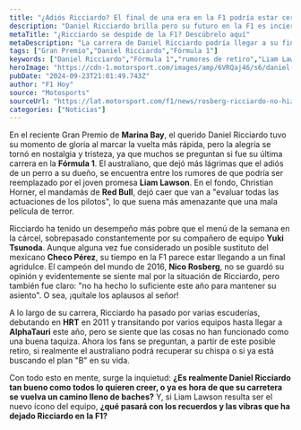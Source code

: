```yaml
---
title: "¿Adiós Ricciardo? El final de una era en la F1 podría estar cerca"
description: "Daniel Ricciardo brilla pero su futuro en la F1 es incierto. ¿Estamos ante el cierre de una era o un nuevo comienzo para el australiano? Descubre más."
metaTitle: "¿Ricciardo se despide de la F1? Descúbrelo aquí"
metaDescription: "La carrera de Daniel Ricciardo podría llegar a su fin. Conoce los rumores y qué significaría esto para la F1 y para él."
tags: ["Gran Premio","Daniel Ricciardo","Fórmula 1"]
keywords: ["Daniel Ricciardo","Fórmula 1","rumores de retiro","Liam Lawson","Marina Bay GP"]
heroImage: "https://cdn-1.motorsport.com/images/amp/6VRQaj46/s6/daniel-ricciardo-visa-cash-app.jpg"
pubDate: "2024-09-23T21:01:49.743Z"
author: "F1 Hoy"
source: "Motosports"
sourceUrl: "https://lat.motorsport.com/f1/news/rosberg-ricciardo-no-hizo-suficiente-asiento-formula1/10657483/?utm_source=RSS&utm_medium=referral&utm_campaign=RSS-F1&utm_term=News&utm_content=lat"
categories: ["Noticias"]
---
```

En el reciente Gran Premio de **Marina Bay**, el querido Daniel Ricciardo tuvo su momento de gloria al marcar la vuelta más rápida, pero la alegría se tornó en nostalgia y tristeza, ya que muchos se preguntan si fue su última carrera en la **Fórmula 1**. El australiano, que dejó más lágrimas que el adiós de un perro a su dueño, se encuentra entre los rumores de que podría ser reemplazado por el joven promesa **Liam Lawson**. En el fondo, Christian Horner, el mandamás de **Red Bull**, dejó caer que van a "evaluar todas las actuaciones de los pilotos", lo que suena más amenazante que una mala película de terror.

Ricciardo ha tenido un desempeño más pobre que el menú de la semana en la cárcel, sobrepasado constantemente por su compañero de equipo **Yuki Tsunoda**. Aunque alguna vez fue considerado un posible sustituto del mexicano **Checo Pérez**, su tiempo en la F1 parece estar llegando a un final agridulce. El campeón del mundo de 2016, **Nico Rosberg**, no se guardó su opinión y evidentemente se siente mal por la situación de Ricciardo, pero también fue claro: "no ha hecho lo suficiente este año para mantener su asiento". O sea, ¡quítale los aplausos al señor!

A lo largo de su carrera, Ricciardo ha pasado por varias escuderías, debutando en **HRT** en 2011 y transitando por varios equipos hasta llegar a **AlphaTauri** este año, pero se siente que las cosas no han funcionado como una buena taquiza. Ahora los fans se preguntan, a partir de este posible retiro, si realmente el australiano podrá recuperar su chispa o si ya está buscando el plan "B" en su vida. 

Con todo esto en mente, surge la inquietud: **¿Es realmente Daniel Ricciardo tan bueno como todos lo quieren creer, o ya es hora de que su carretera se vuelva un camino lleno de baches?** Y, si Liam Lawson resulta ser el nuevo ícono del equipo, **¿qué pasará con los recuerdos y las vibras que ha dejado Ricciardo en la F1?**


